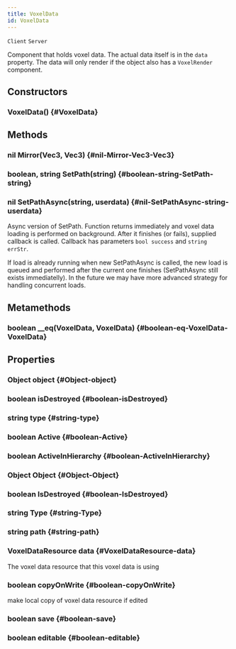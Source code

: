 ```yaml
---
title: VoxelData
id: VoxelData
---
```

`Client`
`Server`

Component that holds voxel data. The actual data itself is in the `data` property.
The data will only render if the object also has a `VoxelRender` component.

## Constructors

### VoxelData() {#VoxelData}

## Methods

### nil Mirror(Vec3, Vec3) {#nil-Mirror-Vec3-Vec3}

### boolean, string SetPath(string) {#boolean-string-SetPath-string}

### nil SetPathAsync(string, userdata) {#nil-SetPathAsync-string-userdata}
Async version of SetPath. Function returns immediately and voxel data loading is performed on background. After it finishes (or fails), supplied callback is called. Callback has parameters `bool success` and `string errStr`.

If load is already running when new SetPathAsync is called, the new load is queued and performed after the current one finishes (SetPathAsync still exists immediatelly). In the future we may have more advanced strategy for handling concurrent loads.

## Metamethods

### boolean __eq(VoxelData, VoxelData) {#boolean-eq-VoxelData-VoxelData}

## Properties

### Object object {#Object-object}

### boolean isDestroyed {#boolean-isDestroyed}

### string type {#string-type}

### boolean Active {#boolean-Active}

### boolean ActiveInHierarchy {#boolean-ActiveInHierarchy}

### Object Object {#Object-Object}

### boolean IsDestroyed {#boolean-IsDestroyed}

### string Type {#string-Type}

### string path {#string-path}

### VoxelDataResource data {#VoxelDataResource-data}
The voxel data resource that this voxel data is using

### boolean copyOnWrite {#boolean-copyOnWrite}
make local copy of voxel data resource if edited 

### boolean save {#boolean-save}

### boolean editable {#boolean-editable}


